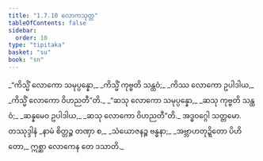 ```yaml
---
title: "1.7.10 လောကသုတ္တ"
tableOfContents: false
sidebar:
  order: 10
type: "tipitaka"
basket: "su"
book: "sn"
---
```



<DynamicBreadcrumb />

<Division number="70" book="sn" e="ch" v="18" p="290">

<Paragraph number="329" type="verses" book="sn">
_“ကိသ္မိံ လောကော သမုပ္ပန္နော,_  
_ကိသ္မိံ ကုဗ္ဗတိ သန္ထဝံ;_  
_ကိဿ လောကော ဥပါဒါယ,_  
_ကိသ္မိံ လောကော ဝိဟညတီ”တိ._  

</Paragraph>

<Paragraph number="330" type="verses" book="sn">
_“ဆသု လောကော သမုပ္ပန္နော,_  
_ဆသု ကုဗ္ဗတိ သန္ထဝံ;_  
_ဆန္နမေဝ ဥပါဒါယ,_  
_ဆသု လောကော ဝိဟညတီ”တိ._  


</Paragraph>
</Division>

<Paragraph number="331" type="center" book="sn">
အဒ္ဓဝဂ္ဂေါ သတ္တမော.



</Paragraph>

<Paragraph number="332" type="center" book="sn">
တဿုဒ္ဒါနံ


</Paragraph>

<Paragraph number="333" type="verses" book="sn">
_နာမံ စိတ္တဉ္စ တဏှာ စ,_  
_သံယောဇနဉ္စ ဗန္ဓနာ;_  
_အဗ္ဘာဟတုဍ္ဍိတော ပိဟိတော,_  
ဣစ္ဆာ လောကေန တေ ဒသာတိ._
</Paragraph>